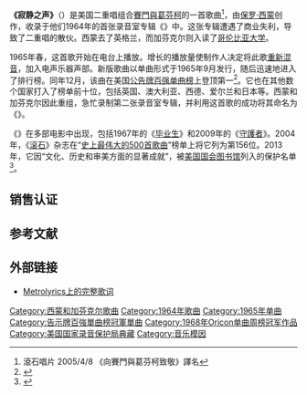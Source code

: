 {{noteTA
| 1=zh-hans:西蒙和加芬克尔; zh-tw:賽門與葛芬柯;
| 2=zh-hans:加芬克尔; zh-tw:葛芬柯
| 3=zh-hans:亚特·加芬克尔; zh-tw:亞特·葛芬柯;
| 4=zh-hans:西蒙; zh-tw:賽門;
| 5=zh-hans:西蒙和加芬克尔; zh-tw:賽門與葛芬柯;
| 6=zh-hans:守望者;zh-hk:保衛奇俠;zh-tw:守護者;
}}
{{Infobox single
|Name= {{lang|en|The Sound of Silence}}
|Cover= Soundofsilence.jpg
|Album= {{lang|en|{{link-en|Wednesday Morning, 3 A.M|Wednesday Morning, 3 A.M}}}}
|Artist=[[賽門與葛芬柯|賽門與葛芬柯]]
|Released= 1965年9月13日
|Recorded= 1964年3月10日<br/>纽约哥伦比亚录音室<br/>1965年6月15日（原带配音）
|Genre= [[民谣摇滚|民谣摇滚]]、[[软摇滚|软摇滚]]
|Length= 3:05
|Writer= [[保罗·西蒙|保罗·西蒙]]
|Label= [[哥伦比亚唱片|哥伦比亚唱片]]
|Producer= {{link-en|汤姆·威尔森|Tom Wilson (producer)}}
|Last single= 
|This single= {{lang|en|'''The Sound of Silence'''}}<br>（1965）
|Next single= {{lang|en|Homeward Bound}}<br>（1966）}}

'''《寂静之声》'''（{{lang-en|''The Sound of Silence''}}）是美国二重唱组合[[賽門與葛芬柯|賽門與葛芬柯]]的一首歌曲<ref>滾石唱片 2005/4/8 《向賽門與葛芬柯致敬》譯名</ref>，由[[保罗·西蒙|保罗·西蒙]]创作，收录于他们1964年的首张录音室专辑《{{lang|en|{{link-en|Wednesday Morning, 3 A.M.|Wednesday Morning, 3 A.M.}}}}》中。这张专辑遭遇了商业失利，导致了二重唱的散伙。西蒙去了英格兰，而加芬克尔则入读了[[哥伦比亚大学|哥伦比亚大学]]。

1965年春，这首歌开始在电台上播放。增长的播放量使制作人{{link-en|汤姆·威尔森|Tom Wilson (producer)}}决定将此歌[[重混|重新混音]]，加入电声乐器声部。新版歌曲以单曲形式于1965年9月发行，随后迅速地进入了排行榜。同年12月，该曲在美国[[公告牌百强单曲榜|公告牌百强单曲榜]]上登顶第一<ref name="bb">{{cite journal|url=http://books.google.com/books?id=YykEAAAAMBAJ|title=Top Sellers in Top Markets|author=|date=November 6, 1965|page=14|volume=77|issue=45|ISSN=0006-2510|publisher=''[[告示牌_(雜誌)|Billboard]]''|accessdate=September 23, 2014|archive-date=2016-01-07|archive-url=https://web.archive.org/web/20160107220630/https://books.google.com/books?id=YykEAAAAMBAJ|dead-url=no}}</ref>。它也在其他数个国家打入了榜单前十位，包括英国、澳大利亚、西德、爱尔兰和日本等。西蒙和加芬克尔因此重组，急忙录制第二张录音室专辑，并利用这首歌的成功将其命名为《{{lang|en|{{link-en|Sounds of Silence|Sounds of Silence}}}}》。

《{{lang|en|The Sound of Silence}}》在多部电影中出现，包括1967年的《[[毕业生_(电影)|毕业生]]》和2009年的《[[守護者_(電影)|守護者]]》。2004年，《[[滚石_(杂志)|滚石]]》杂志在“[[滚石杂志五百大歌曲|史上最伟大的500首歌曲]]”榜单上将它列为第156位。2013年，它因“文化、历史和审美方面的显著成就”，被[[美国国会图书馆|美国国会图书馆]]列入{{link-en|国家录音登记部|National Recording Registry}}的保护名单<ref>{{cite web|title=Simon & Garfunkel song among those to be preserved|url=http://www.cfnews13.com/content/news/cfnews13/news/article.html/content/news/articles/ap/2013/03/21/Simon__Garfunkel_song_among_those_to_be_preserved.html|publisher=CFN13|accessdate=March 21, 2013|deadurl=yes|archiveurl=https://archive.is/20130410165726/http://www.cfnews13.com/content/news/cfnews13/news/article.html/content/news/articles/ap/2013/03/21/Simon__Garfunkel_song_among_those_to_be_preserved.html|archivedate=2013年4月10日}}</ref>。

== 销售认证 ==
{{Certification Table Top}}
{{Certification Table Entry|region=Italy|type=single|artist=Simon & Garfunkel|title=The Sound of Silence|accessdate=March 17, 2014|autocat=true|award=金|relyear=1965||salesamount=25,000}}
{{Certification Table Entry|region=United States|type=single|artist=Simon & Garfunkel|title=Sounds of Silence|accessdate=March 17, 2014|autocat=true|award=金|relyear=1965|certyear=1966}}
{{Certification Table Bottom}}

{{S-start}}
{{succession box
 | before= 《{{lang|ja|シー・シー・シー}}》<br>[[老虎樂隊|老虎樂隊]] 
 | title= 日本[[Oricon|Oricon]]单曲榜冠军单曲
 | years= 1968年9月9日-16日
 | after= 《{{lang|ja|恋の季節}}》<br>{{lang|ja|ピンキーとキラーズ}}
}}
{{Succession box
 | before= 《{{lang|en|Over and Over}}》<br>[[戴夫·克拉克五人組|戴夫·克拉克五人組]]
 | title= 美国[[公告牌百强单曲榜|公告牌百强单曲榜]]冠军单曲
 | years= 1966年1月1日
 | after= 《{{lang|en|[[We_Can_Work_It_Out|We Can Work It Out]]}}》<br>[[披头士乐队|披头士乐队]]
}}
{{Succession box
 | before= 《{{lang|en|We Can Work It Out}}》<br>披头士乐队
 | title= 美国[[公告牌百强单曲榜|公告牌百强单曲榜]]冠军单曲
 | years= 1966年1月22日<br>（第二次）
 | after= 《{{lang|en|We Can Work It Out}}》<br>披头士乐队
}}
{{S-end}}

==参考文献==
{{reflist}}

==外部链接==
* [http://www.metrolyrics.com/the-sound-of-silence-lyrics-simon-and-garfunkel.html Metrolyrics上的完整歌词]{{Wayback|url=http://www.metrolyrics.com/the-sound-of-silence-lyrics-simon-and-garfunkel.html |date=20150302010519 }}

{{DEFAULTSORT:Sounds Of Silence, The}}

[[Category:西蒙和加芬克尔歌曲|Category:西蒙和加芬克尔歌曲]]
[[Category:1964年歌曲|Category:1964年歌曲]]
[[Category:1965年单曲|Category:1965年单曲]]
[[Category:告示牌百強單曲榜冠軍單曲|Category:告示牌百強單曲榜冠軍單曲]]
[[Category:1968年Oricon单曲周榜冠军作品|Category:1968年Oricon单曲周榜冠军作品]]
[[Category:美国国家录音保护局典藏|Category:美国国家录音保护局典藏]]
[[Category:音乐模因|Category:音乐模因]]
